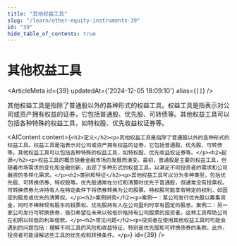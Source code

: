 ```yaml
---
title: "其他权益工具"
slug: "/learn/other-equity-instruments-39"
id: "39"
hide_table_of_contents: true
---
```



# 其他权益工具

<ArticleMeta id={39} updatedAt={'2024-12-05 18:09:10'} alias={`[]`} />
<div className='border-solid border-b border-t-0 my-4 border-[var(--ifm-color-gray-300)]' />

其他权益工具是指除了普通股以外的各种形式的权益工具。权益工具是指表示对公司或资产拥有权益的证券，它包括普通股、优先股、可转债等。其他权益工具可以包括各种特殊的权益工具，如特权股、优先收益权证券等。

<AIContent content={`<h2>定义</h2><p>其他权益工具是指除了普通股以外的各种形式的权益工具。权益工具是指表示对公司或资产拥有权益的证券，它包括普通股、优先股、可转债等。其他权益工具可以包括各种特殊的权益工具，如特权股、优先收益权证券等。</p><h2>起源</h2><p>权益工具的概念随着金融市场的发展而演变。最初，普通股是主要的权益工具，但随着市场需求的变化和金融创新，出现了多种形式的权益工具，以满足不同投资者的需求和公司融资的多样化需求。</p><h2>类别和特征</h2><p>其他权益工具可以分为多种类型，包括优先股、可转换债券、特权股等。优先股通常在分红和清算时优先于普通股，但通常没有投票权。可转换债券允许持有人在特定条件下将债券转换为公司股票。特权股可能享有特定的权利，如固定的股息或优先的清算权。</p><h2>案例研究</h2><p>案例一：某公司发行优先股以筹集资金，同时不稀释现有股东的投票权。优先股持有人在公司盈利时享有固定的股息。案例二：另一家公司发行可转换债券，吸引希望在未来以较低价格持有公司股票的投资者。这种工具帮助公司在初期以较低的利率借款。</p><h2>常见问题</h2><p>投资者在使用其他权益工具时可能会遇到的问题包括：理解不同工具的风险和收益特征，特别是优先股和可转换债券的条款。此外，投资者可能误解这些工具的优先权和转换条件。</p>`} id={39} />

